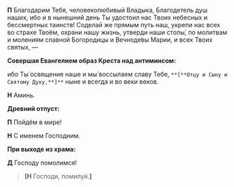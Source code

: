 **П** Благодарим Тебя, человеколюбивый Владыка, Благодетель душ наших, ибо и в нынешний день Ты удостоил нас Твоих небесных и бессмертных таинств! Соделай же прямым путь наш, укрепи нас всех во страхе Твоём, охрани нашу жизнь, утверди наши cтопы́, по молитвам и молениям славной Богородицы и Вечноде́вы Марии, и всех Твоих святых, —

**Совершая Евангелием образ Креста над антиминсом:**

ибо Ты́ освящение наше и мы́ воссылаем славу Тебе, `**[**Отцу и Сыну и Святому Духу,**]**` ныне и всегда и во веки веков.

**Н** Аминь.

**Древний отпуст:**

**П** Пойдём в мире!

**Н** С именем Господним.

**При выходе из храма:**

**Д** Господу помолимся!

>**[Н** Господи, помилуй.**]**
